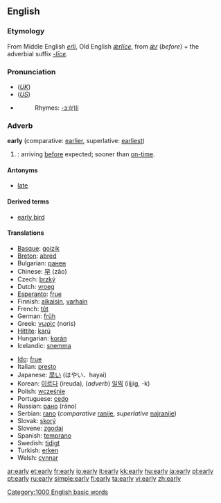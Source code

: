 ==English==

{{rank|arms|across|answer|447|early|saying|talk|spirit}}

===Etymology===
From Middle English ''[[erli]]'', Old English ''[[ǽrlīce]]'', from ''[[ǽr]]'' (''before'') + the adverbial suffix ''[[-līce]]''.

===Pronunciation===
*(''[[Received Pronunciation|UK]]'') {{IPA|/ˈɜːli/}}
*(''[[General American|US]]'') {{IPA|/ˈɝli/}}
*{{audio|en-us-early.ogg|Audio (US)}}
*:Rhymes: [[Rhymes:English:-ɜː(r)li|-ɜː(r)li]]

===Adverb===
'''early'''  (comparative: [[earlier]], superlative: [[earliest]])

# {{time}}: arriving [[before]] expected; sooner than [[on-time]].

====Antonyms====
*[[late]]

====Derived terms====
*[[early bird]]

====Translations====
{{top}}
*[[Basque]]: [[goizik]]
*[[Breton]]: [[abred]]
*Bulgarian: [[ранен]] {{m}}
*Chinese: [[早]] (zǎo)
*Czech: [[brzký]]
*Dutch: [[vroeg]]
*[[Esperanto]]: [[frue]]
*Finnish: [[aikaisin]], [[varhain]]
*French: [[tôt]]
*German: [[früh]]
*Greek: [[νωρίς]] (noris)
*[[Hittite]]: [[karú]]
*Hungarian: [[korán]]
*Icelandic: [[snemma]]
{{mid}}
*[[Ido]]: [[frue]]
*Italian: [[presto]]
*Japanese: [[早い]] (はやい、hayai)
*Korean: [[이르다]] (ireuda), (''adverb'') [[일찍]] (iljjig, -k)
*Polish: [[wcześnie]]
*Portuguese: [[cedo]]
*Russian: [[рано]] (ráno)
*Serbian: [[rano]] (''comparative'' [[ranije]], ''superlative'' [[najranije]])
*Slovak: [[skorý]]
*Slovene: [[zgodaj]]
*Spanish: [[temprano]]
*Swedish: [[tidigt]]
*Turkish: [[erken]]
*Welsh: [[cynnar]]
{{bottom}}

[[Category:1000 English basic words]]

[[ar:early]]
[[et:early]]
[[fr:early]]
[[io:early]]
[[it:early]]
[[kk:early]]
[[hu:early]]
[[ja:early]]
[[pl:early]]
[[pt:early]]
[[ru:early]]
[[simple:early]]
[[fi:early]]
[[ta:early]]
[[vi:early]]
[[zh:early]]